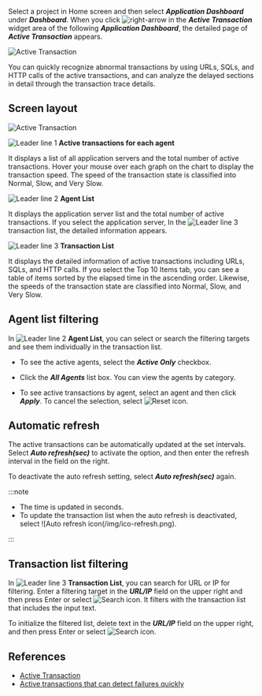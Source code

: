 Select a project in Home screen and then select **_Application Dashboard_** under **_Dashboard_**. When you click ![right-arrow](/img/right-arrow.svg) in the **_Active Transaction_** widget area of the following **_Application Dashboard_**, the detailed page of **_Active Transaction_** appears.

![Active Transaction](/img/apm-dashboard-active-tx.png)

You can quickly recognize abnormal transactions by using URLs, SQLs, and HTTP calls of the active transactions, and can analyze the delayed sections in detail through the transaction trace details.

## Screen layout

![Active Transaction](/img/dashboard-active-transaction.png)

![Leader line 1](/img/number-01.png) **Active transactions for each agent**

It displays a list of all application servers and the total number of active transactions. Hover your mouse over each graph on the chart to display the transaction speed. The speed of the transaction state is classified into <span class='normal'>Normal</span>, <span class='slow'>Slow</span>, and <span class='vslow'>Very Slow</span>.

![Leader line 2](/img/number-02.png) **Agent List**

It displays the application server list and the total number of active transactions. If you select the application server, In the ![Leader line 3](/img/number-03.png) transaction list, the detailed information appears.

![Leader line 3](/img/number-03.png) **Transaction List**

It displays the detailed information of active transactions including URLs, SQLs, and HTTP calls. If you select the Top 10 Items tab, you can see a table of items sorted by the elapsed time in the ascending order. Likewise, the speeds of the transaction state are classified into <span class='normal'>Normal</span>, <span class='slow'>Slow</span>, and <span class='vslow'>Very Slow</span>.

## Agent list filtering

In ![Leader line 2](/img/number-02.png) **Agent List**, you can select or search the filtering targets and see them individually in the transaction list. 

-   To see the active agents, select the **_Active Only_** checkbox.

-   Click the **_All Agents_** list box. You can view the agents by category.

-   To see active transactions by agent, select an agent and then click **_Apply_**. To cancel the selection, select ![Reset icon](/img/ico-reset.svg).

## Automatic refresh

The active transactions can be automatically updated at the set intervals. Select **_Auto refresh(sec)_** to activate the option, and then enter the refresh interval in the field on the right.

To deactivate the auto refresh setting, select **_Auto refresh(sec)_** again.

:::note

-   The time is updated in seconds.
-   To update the transaction list when the auto refresh is deactivated, select ![Auto refresh icon(/img/ico-refresh.png).

:::

## Transaction list filtering

In ![Leader line 3](/img/number-03.png) **Transaction List**, you can search for URL or IP for filtering. Enter a filtering target in the **_URL/IP_** field on the upper right and then press Enter or select ![Search icon](/img/ico-search.svg). It filters with the transaction list that includes the input text.

To initialize the filtered list, delete text in the **_URL/IP_** field on the upper right, and then press Enter or select ![Search icon](/img/ico-search.svg).

## References

-   [Active Transaction](https://brunch.co.kr/@leedongins/152)  
-   [Active transactions that can detect failures quickly](https://brunch.co.kr/@leedongins/31)
